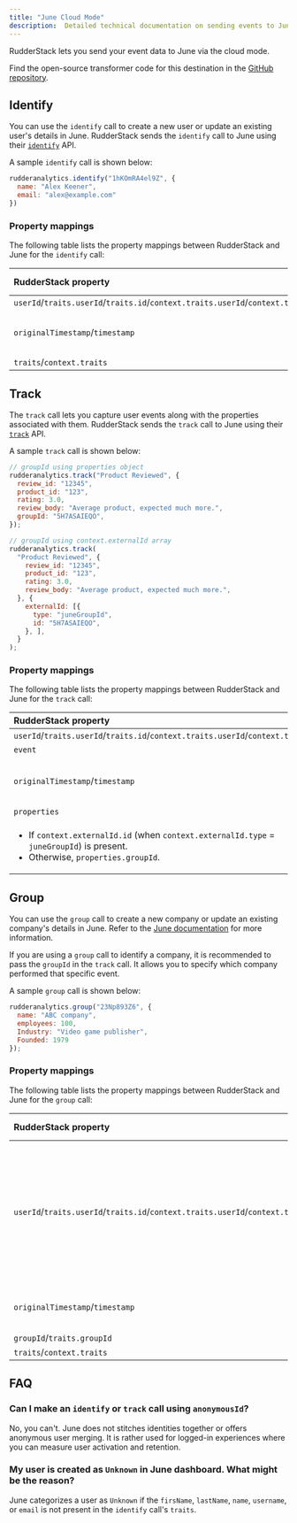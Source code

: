 ```yaml
---
title: "June Cloud Mode"
description:  Detailed technical documentation on sending events to June using the RudderStack cloud mode.
---
```


RudderStack lets you send your event data to June via the <Link to="/destinations/rudderstack-connection-modes/#cloud-mode">cloud mode</Link>.

<div class="infoBlock">
Find the open-source transformer code for this destination in the <a href="https://github.com/rudderlabs/rudder-transformer/tree/master/v0/destinations/june">GitHub repository</a>.
</div>

## Identify

You can use the <Link to="/event-spec/standard-events/identify/">`identify`</Link> call to create a new user or update an existing user's details in June. RudderStack sends the `identify` call to June using their [`identify`](https://www.june.so/docs/api#:~:text=Copy-,Identifying%20users,-You%20can%20use) API. 

A sample `identify` call is shown below:

```javascript
rudderanalytics.identify("1hKOmRA4el9Z", {
  name: "Alex Keener",
  email: "alex@example.com"
})
```

### Property mappings

The following table lists the property mappings between RudderStack and June for the `identify` call:

| RudderStack property   | June property  | Data type | Presence |
| :-------------| :-----------------|:-------------| :-----------------|
| `userId`/`traits.userId`/`traits.id`/`context.traits.userId`/`context.traits.id`       | `userId`        | String | Required |
| `originalTimestamp`/`timestamp`  | `timestamp`      |DateTime *(ISO 8601 date format `yyyy-MM-ddTHH:mm:ss.SSSZ`)* | Required |
| `traits`/`context.traits`              | `traits`      |Object | Optional |


## Track

The <Link to="/event-spec/standard-events/track">`track`</Link> call lets you capture user events along with the properties associated with them. RudderStack sends the `track` call to June using their [`track`](https://www.june.so/docs/api#:~:text=Copy-,Send%20track%20events,-In%20order%20to) API.

A sample `track` call is shown below:

```javascript
// groupId using properties object
rudderanalytics.track("Product Reviewed", {
  review_id: "12345",
  product_id: "123",
  rating: 3.0,
  review_body: "Average product, expected much more.",
  groupId: "5H7ASAIEQO",
});

// groupId using context.externalId array
rudderanalytics.track(
  "Product Reviewed", {
    review_id: "12345",
    product_id: "123",
    rating: 3.0,
    review_body: "Average product, expected much more.",
  }, {
    externalId: [{
      type: "juneGroupId",
      id: "5H7ASAIEQO",
    }, ],
  }
);
```

### Property mappings

The following table lists the property mappings between RudderStack and June for the `track` call:

| RudderStack property   | June property  | Data type | Presence |
| :-------------| :-----------------|:-------------| :-----------------|
| `userId`/`traits.userId`/`traits.id`/`context.traits.userId`/`context.traits.id`       | `userId`        | String | Required |
| `event`            | `event`      | String | Required |
| `originalTimestamp`/`timestamp`  | `timestamp`      |DateTime *(ISO 8601 date format yyyy-MM-ddTHH:mm:ss.SSSZ)* | Required |
| `properties`            | `properties`      | Object | Optional |
| <ul><li>If `context.externalId.id` (when `context.externalId.type` = `juneGroupId`) is present.</li><li>Otherwise, `properties.groupId`.</li></ul>   | `context.groupId`    | String | Optional |

## Group

You can use the <Link to="/event-spec/standard-events/group/">`group`</Link> call to create a new company or update an existing company's details in June. Refer to the [June documentation](https://www.june.so/docs/api#:~:text=Identifying%20companies%20(optional)) for more information.

<div class="warningBlock">
If you are using a <code class="inline-code">group</code> call to identify a company, it is recommended to pass the <code class="inline-code">groupId</code> in the <code class="inline-code">track</code> call. It allows you to specify which company performed that specific event.
</div>

A sample `group` call is shown below:

```javascript
rudderanalytics.group("23Np893Z6", {
  name: "ABC company",
  employees: 100,
  Industry: "Video game publisher",
  Founded: 1979
});
```

### Property mappings

The following table lists the property mappings between RudderStack and June for the `group` call:

| RudderStack property   | June property  | Data type | Presence |
| :-------------| :-----------------|:-------------| :-----------------|
| `userId`/`traits.userId`/`traits.id`/`context.traits.userId`/`context.traits.id`       | `userId`        | String | <ul><li>Required while creating a company.</li><li>Optional while updating the company details.</li></ul>  |
| `originalTimestamp`/`timestamp`  | `timestamp`      |DateTime *(ISO 8601 date format yyyy-MM-ddTHH:mm:ss.SSSZ)* | Required |
| `groupId`/`traits.groupId`              | `groupId`      |String | Required |
| `traits`/`context.traits`              | `traits`      |Object | Optional |

## FAQ

### Can I make an `identify` or `track` call using `anonymousId`?

No, you can't. June does not stitches identities together or offers anonymous user merging. It is rather used for logged-in experiences where you can measure user activation and retention.

### My user is created as `Unknown` in June dashboard. What might be the reason?

June categorizes a user as `Unknown` if the `firsName`, `lastName`, `name`, `username`, or `email` is not present in the `identify` call's `traits`.
